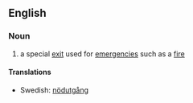 ==English==
===Noun===
{{en-noun|sg=[[emergency]] [[exit]]}}
#a special [[exit]] used for [[emergency|emergencies]] such as a [[fire]]

====Translations====
{{trans-top|an exit}}
{{trans-mid}}
*Swedish: [[nödutgång]] {{c}}
{{trans-bottom}}